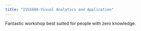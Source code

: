 ```yaml
---
title: "ISSS608-Visual Analytics and Application"
---
```


Fantastic workshop best suited for people with zero knowledge.
